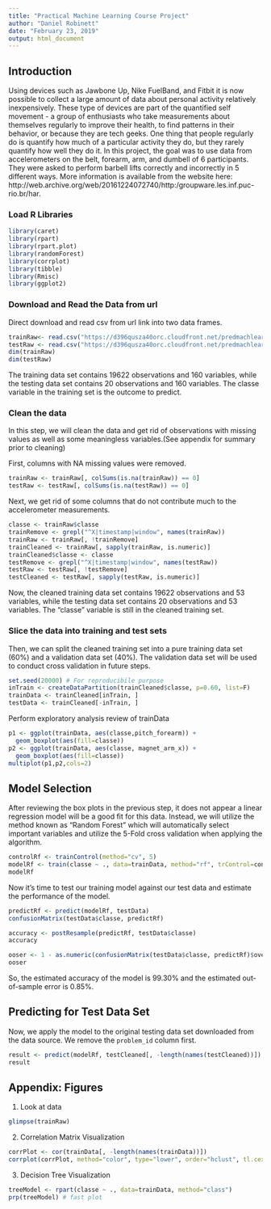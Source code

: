 ---
title: "Practical Machine Learning Course Project"
author: "Daniel Robinett"
date: "February 23, 2019"
output: html_document
---

## Introduction  
Using devices such as Jawbone Up, Nike FuelBand, and Fitbit it is now possible to collect a large amount of data about personal activity relatively inexpensively. These type of devices are part of the quantified self movement - a group of enthusiasts who take measurements about themselves regularly to improve their health, to find patterns in their behavior, or because they are tech geeks. One thing that people regularly do is quantify how much of a particular activity they do, but they rarely quantify how well they do it. In this project, the goal was  to use data from accelerometers on the belt, forearm, arm, and dumbell of 6 participants. They were asked to perform barbell lifts correctly and incorrectly in 5 different ways. More information is available from the website here: http://web.archive.org/web/20161224072740/http:/groupware.les.inf.puc-rio.br/har.


### Load R Libraries 
```{r message=FALSE} 
library(caret)
library(rpart)
library(rpart.plot)
library(randomForest)
library(corrplot)
library(tibble)
library(Rmisc)
library(ggplot2)
```
### Download and Read the Data from url
Direct download and read csv from url link into two data frames.
```{r}
trainRaw<- read.csv("https://d396qusza40orc.cloudfront.net/predmachlearn/pml-training.csv",header=TRUE)
testRaw <- read.csv("https://d396qusza40orc.cloudfront.net/predmachlearn/pml-testing.csv",header=TRUE)
dim(trainRaw)
dim(testRaw)
```
The training data set contains 19622 observations and 160 variables, while the testing data set contains 20 observations and 160 variables. The classe variable in the training set is the outcome to predict.

### Clean the data
In this step, we will clean the data and get rid of observations with missing values as well as some meaningless variables.(See appendix for summary prior to cleaning)

First, columns with NA missing values were removed.

```{r}
trainRaw <- trainRaw[, colSums(is.na(trainRaw)) == 0]
testRaw <- testRaw[, colSums(is.na(testRaw)) == 0]
```
Next, we get rid of some columns that do not contribute much to the accelerometer measurements.

```{r}
classe <- trainRaw$classe
trainRemove <- grepl("^X|timestamp|window", names(trainRaw))
trainRaw <- trainRaw[, !trainRemove]
trainCleaned <- trainRaw[, sapply(trainRaw, is.numeric)]
trainCleaned$classe <- classe
testRemove <- grepl("^X|timestamp|window", names(testRaw))
testRaw <- testRaw[, !testRemove]
testCleaned <- testRaw[, sapply(testRaw, is.numeric)]
```
Now, the cleaned training data set contains 19622 observations and 53 variables, while the testing data set contains 20 observations and 53 variables. The "classe" variable is still in the cleaned training set.

### Slice the data into training and test sets
Then, we can split the cleaned training set into a pure training data set (60%) and a validation data set (40%). The validation data set will be used to conduct cross validation in future steps.  

```{r}
set.seed(20000) # For reproducibile purpose
inTrain <- createDataPartition(trainCleaned$classe, p=0.60, list=F)
trainData <- trainCleaned[inTrain, ]
testData <- trainCleaned[-inTrain, ]
```

Perform exploratory analysis review of trainData
```{r}
p1 <- ggplot(trainData, aes(classe,pitch_forearm)) + 
  geom_boxplot(aes(fill=classe))
p2 <- ggplot(trainData, aes(classe, magnet_arm_x)) + 
  geom_boxplot(aes(fill=classe))
multiplot(p1,p2,cols=2)
```
## Model Selection 
After reviewing the box plots in the previous step, it does not appear a linear regression model will be a good fit for this data. Instead, we will utilize the method known as "Random Forest" which will automatically select important variables and utilize the 5-Fold cross validation when applying the algorithm.

```{r}
controlRf <- trainControl(method="cv", 5)
modelRf <- train(classe ~ ., data=trainData, method="rf", trControl=controlRf, ntree=150)
modelRf
```

Now it's time to test our training model against our test data and estimate the performance of the model.  

```{r}
predictRf <- predict(modelRf, testData)
confusionMatrix(testData$classe, predictRf)
```

```{r}
accuracy <- postResample(predictRf, testData$classe)
accuracy
```


```{r}
ooser <- 1 - as.numeric(confusionMatrix(testData$classe, predictRf)$overall[1])
ooser
```

So, the estimated accuracy of the model is 99.30% and the estimated out-of-sample error is 0.85%.

## Predicting for Test Data Set
Now, we apply the model to the original testing data set downloaded from the data source. We remove the `problem_id` column first.  

```{r}
result <- predict(modelRf, testCleaned[, -length(names(testCleaned))])
result
```

## Appendix: Figures
1. Look at data
```{r echo=FALSE}
glimpse(trainRaw)
```

2. Correlation Matrix Visualization  

```{r}
corrPlot <- cor(trainData[, -length(names(trainData))])
corrplot(corrPlot, method="color", type="lower", order="hclust", tl.cex=0.70, tl.col="black", tl.srt = 45, diag = FALSE)

```

3. Decision Tree Visualization

```{r}
treeModel <- rpart(classe ~ ., data=trainData, method="class")
prp(treeModel) # fast plot
```
